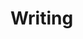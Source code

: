 
# Writing

<AnimatedName />

<ul>
  <PostLink
    title="The Rise of the AI Engineer"
    href="/n/The-Rise-of-the-AI-Engineer"
    date="June 10 2025"
  />
</ul>
